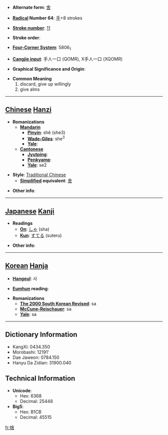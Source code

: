 * '''Alternate form''': [[舍]]

* '''[[Wiktionary:Chinese radical index| Radical]] Number 64''': [[Wiktionary:Chinese radical index 手|手]]+8 strokes

* '''[[Wiktionary:Chinese total strokes index|Stroke number]]''': [[Wiktionary:Chinese total strokes index 11|11]]

* '''Stroke order''': 

* '''[[Wiktionary:Chinese four corner index|Four-Corner System]]''': 5806<sub>1</sub>

* '''[[Wiktionary:Chinese Cangjie index|Cangjie input]]''': 手人一口 (QOMR), X手人一口 (XQOMR)

* '''Graphical Significance and Origin''': 

* '''Common Meaning'''
*#discard, give up willingly
*# give alms


----

== [[Chinese]] [[Hanzi]] ==

* '''Romanizations'''
** '''[[Mandarin]]'''
*** '''[[Pinyin]]''': shě (she3)
*** '''[[Wade-Giles]]''': she<sup>3</sup>
*** '''[[Yale]]''': 
** '''[[Cantonese]]'''
*** '''[[Jyutping]]''':
*** '''[[Penkyamp]]''': 
*** '''[[Yale]]''': se2

* '''Style''': [[Traditional Chinese]] 
** '''[[Simplified Chinese|Simplified]] equivalent''': [[舍]]

* '''Other info''': 

----

== [[Japanese]] [[Kanji]] ==

* '''Readings'''
** '''[[On]]''': [[しゃ]] (sha)
** '''[[Kun]]''': [[すてる]] (suteru)

* '''Other info''':  

----

== [[Korean]] [[Hanja]] ==

* '''[[Hangeul]]''': 사

* '''[[Eumhun]] reading''': 

* '''Romanizations'''
** '''[[The 2000 South Korean Revised Romanization|The 2000 South Korean Revised]]''': sa
** '''[[McCune-Reischauer]]''': sa
** '''[[Yale]]''': sa

----

== Dictionary Information ==

* KangXi: 0434.350
* Morobashi: 12191'
* Dae Jaweon: 0784.150
* Hanyu Da Zidian: 31900.040

== Technical Information ==

* '''Unicode''':
** Hex: 6368
** Decimal: 25448
* '''Big5''':
** Hex: B1CB
** Decimal: 45515

[[fr:捨]]